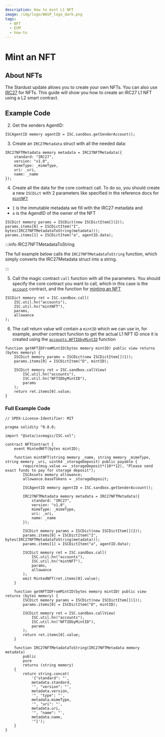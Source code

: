```yaml
---
description: How to mint L1 NFT
image: /img/logo/WASP_logo_dark.png
tags:
  - NFT
  - EVM
  - how-to
---
```


# Mint an NFT
## About NFTs

The Stardust update allows you to create your own NFTs. You can also use [IRC27](/tips/tips/TIP-0027) for NFTs. This guide will show you how to create an IRC27 L1 NFT using a L2 smart contract.

## Example Code

<ExampleCodeIntro/>

2. Get the senders AgentID:

```solidity
ISCAgentID memory agentID = ISC.sandbox.getSenderAccount();
```

3. Create an `IRC27Metadata` struct  with all the needed data:

```solidity
IRC27NFTMetadata memory metadata = IRC27NFTMetadata({
    standard: "IRC27",
    version: "v1.0",
    mimeType: _mimeType,
    uri: _uri,
    name: _name
});
```

4. Create all the data for the core contract call. To do so, you should create a new `ISCDict` with 2 parameters like specified in the reference docs for [`mintNFT`](../../../reference/core-contracts/accounts.md#mintnfti-immutabledata-a-agentid-c-collectionid-w-withdrawonmint)
* `I` is the immutable metadata we fill with the IRC27 metadata and
* `a` is the AgendID of the owner of the NFT

```solidity
ISCDict memory params = ISCDict(new ISCDictItem[](2));
params.items[0] = ISCDictItem("I", bytes(IRC27NFTMetadataToString(metadata)));
params.items[1] = ISCDictItem("a", agentID.data);
```

:::info IRC27NFTMetadataToString

The full example below calls the `IRC27NFTMetadataToString` function, which simply converts the IRC27Metadata struct into a string.

:::

5. Call the magic contract `call` function with all the parameters. You should specify the core contract you want to call, which in this case is the [`account`](../../../reference/core-contracts/accounts.md) contract, and the function for [minting an NFT](../../../reference/core-contracts/accounts.md#mintnfti-immutabledata-a-agentid-c-collectionid-w-withdrawonmint)

```solidity
ISCDict memory ret = ISC.sandbox.call(
    ISC.util.hn("accounts"),
    ISC.util.hn("mintNFT"),
    params,
    allowance
);
```

6. The call return value will contain a `mintID` which we can use in, for example, another contract function to get the actual L1 NFT ID once it is created using the [`accounts.NFTIDbyMintID`](../../../reference/core-contracts/accounts.md#nftidbymintidd-mintid) function

```solidity
function getNFTIDFromMintID(bytes memory mintID) public view returns (bytes memory) {
    ISCDict memory params = ISCDict(new ISCDictItem[](1));
    params.items[0] = ISCDictItem("D", mintID);

    ISCDict memory ret = ISC.sandbox.callView(
        ISC.util.hn("accounts"),
        ISC.util.hn("NFTIDbyMintID"),
        params
    );
    return ret.items[0].value;
} 
```

### Full Example Code 

```solidity
// SPDX-License-Identifier: MIT

pragma solidity ^0.8.0;

import "@iota/iscmagic/ISC.sol";

contract NFTContract {
    event MintedNFT(bytes mintID);

    function mintNFT(string memory _name, string memory _mimeType, string memory _uri, uint64 _storageDeposit) public payable {
        require(msg.value == _storageDeposit*(10**12), "Please send exact funds to pay for storage deposit");
        ISCAssets memory allowance;
        allowance.baseTokens = _storageDeposit;

        ISCAgentID memory agentID = ISC.sandbox.getSenderAccount();

        IRC27NFTMetadata memory metadata = IRC27NFTMetadata({
            standard: "IRC27",
            version: "v1.0",
            mimeType: _mimeType,
            uri: _uri,
            name: _name
        });

        ISCDict memory params = ISCDict(new ISCDictItem[](2));
        params.items[0] = ISCDictItem("I", bytes(IRC27NFTMetadataToString(metadata)));
        params.items[1] = ISCDictItem("a", agentID.data);

        ISCDict memory ret = ISC.sandbox.call(
            ISC.util.hn("accounts"),
            ISC.util.hn("mintNFT"),
            params,
            allowance
        );
        emit MintedNFT(ret.items[0].value);
    }

    function getNFTIDFromMintID(bytes memory mintID) public view returns (bytes memory) {
        ISCDict memory params = ISCDict(new ISCDictItem[](1));
        params.items[0] = ISCDictItem("D", mintID);

        ISCDict memory ret = ISC.sandbox.callView(
            ISC.util.hn("accounts"),
            ISC.util.hn("NFTIDbyMintID"),
            params
        );
        return ret.items[0].value;
    } 

    function IRC27NFTMetadataToString(IRC27NFTMetadata memory metadata)
        public
        pure
        returns (string memory)
    {
        return string.concat(
            '{"standard": "',
            metadata.standard,
            '", "version": "',
            metadata.version,
            '", "type": "',
            metadata.mimeType,
            '", "uri": "',
            metadata.uri,
            '", "name": "',
            metadata.name,
            '"}');
    }
}
```
